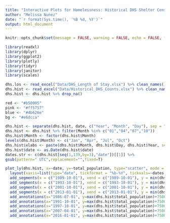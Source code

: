 ```yaml
---
title: "Interactive Plots for Homelessness: Historical DHS Shelter Census by Mayor (1984-2019)"
author: "Melissa Nunez"
date: "`r format(Sys.time(), '%B %d, %Y')`"
output: html_document
---
```



```r
knitr::opts_chunk$set(message = FALSE, warning = FALSE, echo = FALSE, fig.align="left")
```


```r
library(readxl)
library(dplyr)
library(ggplot2)
library(plotly)
library(tidyr)
library(janitor)
library(scales)

dhs.los <- read_excel("Data/DHS_Length of Stay.xlsx") %>% clean_names()
dhs.hist <- read_excel("Data/Historical_DHS_Counts.xlsx") %>% clean_names()
dhs.hist <- dhs.hist %>% drop_na() 

red <- "#b50905"
pink <- "#ff5757"
blue <- "#4b626e"
bg <- "#e6dcca"
```



```r
dhs.hist <- separate(dhs.hist, date, c("Year", "Month", "Day"), sep = "-", remove = FALSE)
dhs.hist <- dhs.hist %>% filter(Month %in% c("01","04","07","10"))
dhs.hist$Month <- factor(dhs.hist$Month)
levels(dhs.hist$Month) <- c("Jan", "Apr", "Jul", "Oct")
dhs.hist$xlabs <- paste(dhs.hist$Month, dhs.hist$Day, dhs.hist$Year, sep="-")
dhs.hist$date <- as.Date(dhs.hist$date)
dates.str <- c(dhs.hist[seq(1,139,by=3),"date"])[[1]] %>%
gsub(pattern=" UTC",replacement="",fixed=T)
```


```r
plot_ly(dhs.hist, x=~date, y=~total_population, type="scatter", mode = "lines+markers", hoverinfo = "text", text = ~paste("Date:", xlabs, "<br>", "Population:", round(total_population,0)), color = I(blue)) %>%
  layout(xaxis=list(type="date", tickformat = "%b-%Y", tickvals=~dates.str, tickfont = list(size=10), title = "Date", tickangle=315), yaxis = list(title = "Population"), title = "Historical DHS Shelter Census by Mayor (1984-2019)", autosize = F, width = 1000, height = 500) %>%
  add_segments(x = c("1989-10-01"), xend = c("1989-10-01"), y = min(dhs.hist$total_population), yend=max(dhs.hist$total_population)+2000, color = I(red), showlegend = FALSE, line = list(dash = "dot", width=1)) %>%
  add_segments(x = c("1993-10-01"), xend = c("1993-10-01"), y = min(dhs.hist$total_population), yend=max(dhs.hist$total_population)+2000, color = I(red), showlegend = FALSE, line = list(dash = "dot", width=1)) %>%
  add_segments(x = c("2001-10-01"), xend = c("2001-10-01"), y = min(dhs.hist$total_population), yend=max(dhs.hist$total_population)+2000, color = I(red), showlegend = FALSE, line = list(dash = "dot", width=1)) %>%
  add_segments(x = c("2013-01-01"), xend = c("2013-01-01"), y = min(dhs.hist$total_population), yend=max(dhs.hist$total_population)+2000, color = I(red), showlegend = FALSE, line = list(dash = "dot", width=1)) %>% 
  add_annotations(x="1986-07-01", y=max(dhs.hist$total_population)+7500, text=paste("KOCH", "<br>", "(1978-1989)", "<br>", "Temporary"), showarrow=F, font = list(color = blue, size = 12)) %>% 
  add_annotations(x="1991-10-01", y=max(dhs.hist$total_population)+7500, text=paste("DINKINS", "<br>", "(1990-1993)", "<br>", "Housing"), showarrow=F, font = list(color = blue, size = 12)) %>% 
  add_annotations(x="1997-10-01", y=max(dhs.hist$total_population)+7500, text=paste("GIULIANI", "<br>", "(1994-2001)", "<br>", "Punitive"), showarrow=F, font = list(color = blue, size = 12)) %>% 
  add_annotations(x="2007-04-01", y=max(dhs.hist$total_population)+7500, text=paste("BLOOMBERG", "<br>", "(2002-2013)", "<br>", "Reduce Incentives"), showarrow=F, font = list(color = blue, size = 12)) %>% 
  add_annotations(x="2016-01-01", y=max(dhs.hist$total_population)+7500, text=paste("DE BLASIO", "<br>", "(2014-Present)", "<br>", "Managed Reality"), showarrow=F, font = list(color = blue, size = 12)) 
```




